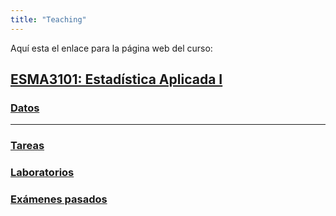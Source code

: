 ```yaml
---
title: "Teaching"
---
```


Aquí esta el enlace para la página web del curso:

## [ESMA3101: Estadística Aplicada I](https://didier-murillo.netlify.com/Contents/)


### [Datos](https://didier-murillo.netlify.com/datos)


-----------------


### [Tareas](https://didier-murillo.netlify.com/tareas)




### [Laboratorios](https://didier-murillo.netlify.com/labs)



### [Exámenes pasados](https://didier-murillo.netlify.com/oldexams)











